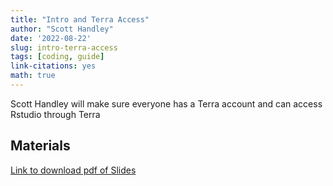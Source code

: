 ```yaml
---
title: "Intro and Terra Access"
author: "Scott Handley"
date: '2022-08-22'
slug: intro-terra-access
tags: [coding, guide]
link-citations: yes
math: true
---
```


Scott Handley will make sure everyone has a Terra account and can access Rstudio through Terra

## Materials

[Link to download pdf of Slides](Terra_access_instructions_durban_workshop_2022_Intro_SAH.pdf)